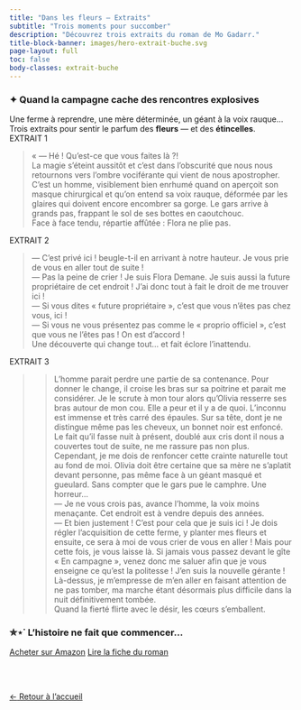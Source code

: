 ---
title: "Dans les fleurs — Extraits"
subtitle: "Trois moments pour succomber"
description: "Découvrez trois extraits du roman de Mo Gadarr."
title-block-banner: images/hero-extrait-buche.svg
page-layout: full
toc: false
body-classes: extrait-buche
---

<!-- === Indicateur de progression (fixed) === -->
<nav class="progress-extraits" aria-label="Progression des extraits">
  <a href="#e1" class="dot" data-target="e1" aria-label="Aller à l'extrait 1"></a>
  <a href="#e2" class="dot" data-target="e2" aria-label="Aller à l'extrait 2"></a>
  <a href="#e3" class="dot" data-target="e3" aria-label="Aller à l'extrait 3"></a>
</nav>

<section class="intro-extrait" markdown="1">
### ✦ Quand la campagne cache des rencontres explosives
Une ferme à reprendre, une mère déterminée, un géant à la voix rauque…  
Trois extraits pour sentir le parfum des **fleurs** — et des **étincelles**.
</section>

<!-- ===== EXTRACT 1 (TEXTE EXACT FOURNI) ===== -->
<section class="extrait-block" id="e1" markdown="1">
<div class="extrait-numero">EXTRAIT 1</div>
> « — Hé ! Qu’est-ce que vous faites là ?!  
> La magie s’éteint aussitôt et c’est dans l’obscurité que nous nous retournons vers l’ombre vociférante qui vient de nous apostropher. C’est un homme, visiblement bien enrhumé quand on aperçoit son masque chirurgical et qu’on entend sa voix rauque, déformée par les glaires qui doivent encore encombrer sa gorge. Le gars arrive à grands pas, frappant le sol de ses bottes en caoutchouc.  
<div class="extrait-legende">Face à face tendu, répartie affûtée : Flora ne plie pas.</div>
</section>

<!-- ===== EXTRACT 2 (fond alterné) ===== -->
<section class="extrait-block alt" id="e2" markdown="1">
<div class="extrait-numero">EXTRAIT 2</div>
> — C’est privé ici ! beugle-t-il en arrivant à notre hauteur. Je vous prie de vous en aller tout de suite !  
> — Pas la peine de crier ! Je suis Flora Demane. Je suis aussi la future propriétaire de cet endroit ! J’ai donc tout à fait le droit de me trouver ici !  
> — Si vous dites « future propriétaire », c’est que vous n’êtes pas chez vous, ici !  
> — Si vous ne vous présentez pas comme le « proprio officiel », c’est que vous ne l’êtes pas ! On est d’accord !  
<div class="extrait-legende">Une découverte qui change tout… et fait éclore l’inattendu.</div>
</section>

<!-- ===== EXTRACT 3 ===== -->
<section class="extrait-block" id="e3" markdown="1">
<div class="extrait-numero">EXTRAIT 3</div>
> > L’homme parait perdre une partie de sa contenance. Pour donner le change, il croise les bras sur sa poitrine et parait me considérer. Je le scrute à mon tour alors qu’Olivia resserre ses bras autour de mon cou. Elle a peur et il y a de quoi. L’inconnu est immense et très carré des épaules. Sur sa tête, dont je ne distingue même pas les cheveux, un bonnet noir est enfoncé. Le fait qu’il fasse nuit à présent, doublé aux cris dont il nous a couvertes tout de suite, ne me rassure pas non plus. Cependant, je me dois de renfoncer cette crainte naturelle tout au fond de moi. Olivia doit être certaine que sa mère ne s’aplatit devant personne, pas même face à un géant masqué et gueulard. Sans compter que le gars pue le camphre. Une horreur…  
> — Je ne vous crois pas, avance l’homme, la voix moins menaçante. Cet endroit est à vendre depuis des années.  
> — Et bien justement ! C’est pour cela que je suis ici ! Je dois régler l’acquisition de cette ferme, y planter mes fleurs et ensuite, ce sera à moi de vous crier de vous en aller ! Mais pour cette fois, je vous laisse là. Si jamais vous passez devant le gîte « En campagne », venez donc me saluer afin que je vous enseigne ce qu’est la politesse ! J’en suis la nouvelle gérante !  
> Là-dessus, je m’empresse de m’en aller en faisant attention de ne pas tomber, ma marche étant désormais plus difficile dans la nuit définitivement tombée.
<div class="extrait-legende">Quand la fierté flirte avec le désir, les cœurs s’emballent.</div>
</section>

<section class="cta-extrait" markdown="1">
### ✮⋆˙ L’histoire ne fait que commencer…
<div class="btn-row">
[Acheter sur Amazon](https://www.amazon.fr/s?k=Mo+Gadarr+Dans+les+fleurs){.btn .btn-primary role="button"}
[Lire la fiche du roman](../dans-les-fleurs.qmd){.btn .btn-secondary role="button"}
</div>
</section>

<!-- === Script : active la pastille selon le scroll === -->
<script>
  const dots = Array.from(document.querySelectorAll('.progress-extraits .dot'));
  const sections = ['e1','e2','e3'].map(id => document.getElementById(id));

  const setActive = (id) => {
    dots.forEach(d => d.classList.toggle('active', d.dataset.target === id));
  };

  const io = new IntersectionObserver((entries) => {
    const visible = entries
      .filter(e => e.isIntersecting)
      .sort((a,b) => b.intersectionRatio - a.intersectionRatio)[0];
    if (visible) setActive(visible.target.id);
  }, { threshold: [0.3, 0.6, 0.9] });

  sections.forEach(sec => sec && io.observe(sec));
  dots.forEach(d => d.addEventListener("click", () => setActive(d.dataset.target)));
</script>

<br></br>

<div class="back-home">
  <a href="../../index.qmd" class="btn-back" role="button" aria-label="Retour à l’accueil">
    <span class="arrow">←</span> Retour à l’accueil
  </a>
</div>
